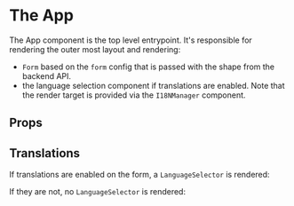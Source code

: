 

<Meta of={AppStories} />

# The App

The App component is the top level entrypoint. It's responsible for rendering the outer most layout
and rendering:

- `Form` based on the `form` config that is passed with the shape from the backend API.
- the language selection component if translations are enabled. Note that the render target is
  provided via the `I18NManager` component.

<Canvas of={AppStories.Default} />

## Props

<ArgTypes of={App} />

## Translations

If translations are enabled on the form, a `LanguageSelector` is rendered:

<Canvas of={AppStories.TranslationEnabled} sourceState="none" />

If they are not, no `LanguageSelector` is rendered:

<Canvas of={AppStories.TranslationDisabled} sourceState="none" />
